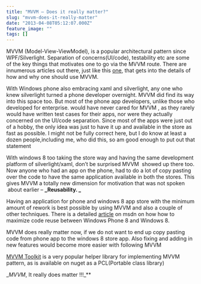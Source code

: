 ```yaml
---
title: "MVVM – Does it really matter?"
slug: "mvvm-does-it-really-matter"
date: "2013-04-08T05:12:07.000Z"
feature_image: ""
tags: []
---
```


MVVM (Model-View-ViewModel), is a popular architectural pattern since WPF/Silverlight. Separation of concerns(UI/code), testability etc are some of the key things that motivates one to go via the MVVM route. There are innumerous articles out there, just like this [one](http://msdn.microsoft.com/en-in/library/hh848246.aspx), that gets into the details of how and why one should use MVVM.

With Windows phone also embracing xaml and silverlight, any one who knew silverlight turned a phone developer overnight. MVVM did find its way into this space too. But most of the phone app developers, unlike those who developed for enterprise. would have never cared for MVVM , as they rarely would have written test cases for their apps, nor were they actually concerned on the UI/code separation. Since most of the apps were just out of a hobby, the only idea was just to have it up and available in the store as fast as possible. I might not be fully correct here, but I do know at least a dozen people,including me, who did this, so am good enough to put out that statement

With windows 8 too taking the store way and having the same development platform of silverlight/xaml, don’t be surprised MVVM  showed up there too. Now anyone who had an app on the phone, had to do a lot of copy pasting over the code to have the same application available in both the stores. This gives MVVM a totally new dimension for motivation that was not spoken  about earlier – **\_Reusability. \_**

Having an application for phone and windows 8 app store with the minimum amount of rework is best possible by using MVVM and also a couple of other techniques. There is a detailed [article](http://msdn.microsoft.com/en-us/library/windowsphone/develop/jj681693\(v=vs.105\).aspx) on msdn on how how to maximize code reuse between Windows Phone 8 and Windows 8.

MVVM does really matter now, if we do not want to end up copy pasting code from phone app to the windows 8 store app. Also fixing and adding in new features would become more easier with following MVVM

[MVVM Toolkit](http://nuget.org/packages/Portable.MvvmLightLibs/) is a very popular helper library for implementing MVVM pattern, as is available on nuget as a PCL(Portable class library)

__MVVM_, It really does matter !!!_\*\*